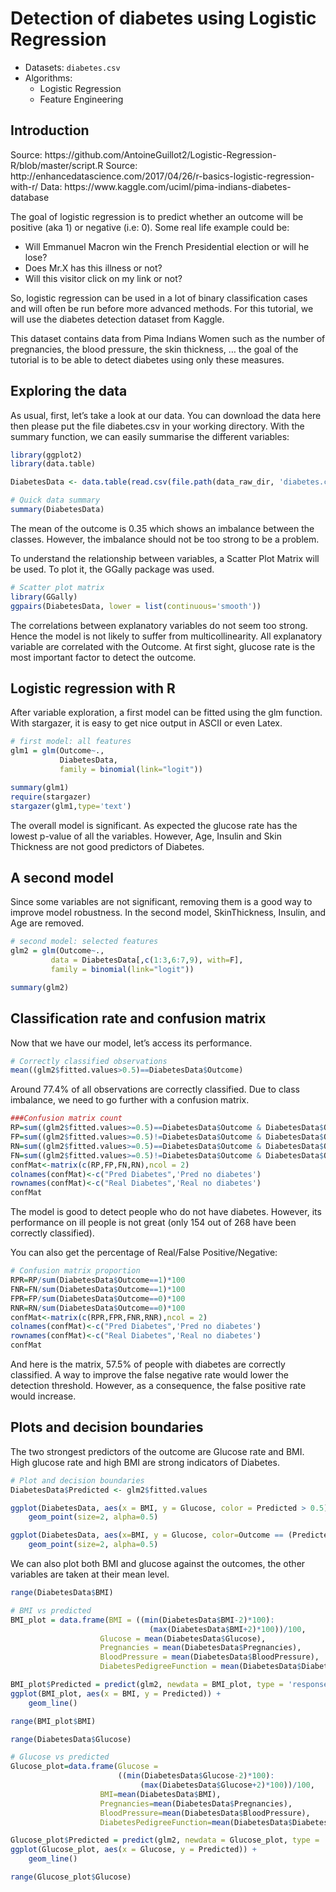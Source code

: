 # Detection of diabetes using Logistic Regression

* Datasets: `diabetes.csv`
* Algorithms:
    * Logistic Regression
    * Feature Engineering

## Introduction

Source: https://github.com/AntoineGuillot2/Logistic-Regression-R/blob/master/script.R
Source: http://enhancedatascience.com/2017/04/26/r-basics-logistic-regression-with-r/
Data: https://www.kaggle.com/uciml/pima-indians-diabetes-database


The goal of logistic regression is to predict whether an outcome will be positive (aka 1) or negative (i.e: 0). Some real life example could be:

* Will Emmanuel Macron win the French Presidential election or will he lose?
* Does Mr.X has this illness or not?
* Will this visitor click on my link or not?

So, logistic regression can be used in a lot of binary classification cases and will often be run before more advanced methods. For this tutorial, we will use the diabetes detection dataset from Kaggle.

This dataset contains data from Pima Indians Women such as the number of pregnancies, the blood pressure, the skin thickness, … the goal of the tutorial is to be able to detect diabetes using only these measures.

## Exploring the data
As usual, first, let’s take a look at our data. You can download the data here then please put the file diabetes.csv in your working directory. With the summary function, we can easily summarise the different variables:

```r
library(ggplot2)
library(data.table)

DiabetesData <- data.table(read.csv(file.path(data_raw_dir, 'diabetes.csv')))

# Quick data summary
summary(DiabetesData)
```

The mean of the outcome is 0.35 which shows an imbalance between the classes. However, the imbalance should not be too strong to be a problem.

To understand the relationship between variables, a Scatter Plot Matrix will be used. To plot it, the GGally package was used.

```r
# Scatter plot matrix
library(GGally)
ggpairs(DiabetesData, lower = list(continuous='smooth'))
```

The correlations between explanatory variables do not seem too strong. Hence the model is not likely to suffer from multicollinearity. All explanatory variable are correlated with the Outcome. At first sight, glucose rate is the most important factor to detect the outcome.

## Logistic regression with R
After variable exploration, a first model can be fitted using the glm function. With stargazer, it is easy to get nice output in ASCII or even Latex.

```r
# first model: all features
glm1 = glm(Outcome~., 
           DiabetesData, 
           family = binomial(link="logit"))

summary(glm1)
require(stargazer)
stargazer(glm1,type='text')

```

The overall model is significant. As expected the glucose rate has the lowest p-value of all the variables. However, Age, Insulin and Skin Thickness are not good predictors of Diabetes.

## A second model
Since some variables are not significant, removing them is a good way to improve model robustness. In the second model, SkinThickness, Insulin, and Age are removed.

```r
# second model: selected features
glm2 = glm(Outcome~., 
         data = DiabetesData[,c(1:3,6:7,9), with=F], 
         family = binomial(link="logit"))

summary(glm2)

```

## Classification rate and confusion matrix
Now that we have our model, let’s access its performance.

```r
# Correctly classified observations
mean((glm2$fitted.values>0.5)==DiabetesData$Outcome)
```

Around 77.4% of all observations are correctly classified. Due to class imbalance, we need to go further with a confusion matrix.

```r
###Confusion matrix count
RP=sum((glm2$fitted.values>=0.5)==DiabetesData$Outcome & DiabetesData$Outcome==1)
FP=sum((glm2$fitted.values>=0.5)!=DiabetesData$Outcome & DiabetesData$Outcome==0)
RN=sum((glm2$fitted.values>=0.5)==DiabetesData$Outcome & DiabetesData$Outcome==0)
FN=sum((glm2$fitted.values>=0.5)!=DiabetesData$Outcome & DiabetesData$Outcome==1)
confMat<-matrix(c(RP,FP,FN,RN),ncol = 2)
colnames(confMat)<-c("Pred Diabetes",'Pred no diabetes')
rownames(confMat)<-c("Real Diabetes",'Real no diabetes')
confMat
```

The model is good to detect people who do not have diabetes. However, its performance on ill people is not great (only 154 out of 268 have been correctly classified).


You can also get the percentage of Real/False Positive/Negative:

```r
# Confusion matrix proportion
RPR=RP/sum(DiabetesData$Outcome==1)*100
FNR=FN/sum(DiabetesData$Outcome==1)*100
FPR=FP/sum(DiabetesData$Outcome==0)*100
RNR=RN/sum(DiabetesData$Outcome==0)*100
confMat<-matrix(c(RPR,FPR,FNR,RNR),ncol = 2)
colnames(confMat)<-c("Pred Diabetes",'Pred no diabetes')
rownames(confMat)<-c("Real Diabetes",'Real no diabetes')
confMat
```

And here is the matrix, 57.5% of people with diabetes are correctly classified. A way to improve the false negative rate would lower the detection threshold. However, as a consequence, the false positive rate would increase.

## Plots and decision boundaries
The two strongest predictors of the outcome are Glucose rate and BMI. High glucose rate and high BMI are strong indicators of Diabetes.

```r
# Plot and decision boundaries
DiabetesData$Predicted <- glm2$fitted.values

ggplot(DiabetesData, aes(x = BMI, y = Glucose, color = Predicted > 0.5)) + 
    geom_point(size=2, alpha=0.5)

```

```r
ggplot(DiabetesData, aes(x=BMI, y = Glucose, color=Outcome == (Predicted > 0.5))) + 
    geom_point(size=2, alpha=0.5)
```

We can also plot both BMI and glucose against the outcomes, the other variables are taken at their mean level.

```r
range(DiabetesData$BMI)
```



```r
# BMI vs predicted
BMI_plot = data.frame(BMI = ((min(DiabetesData$BMI-2)*100):
                               (max(DiabetesData$BMI+2)*100))/100,
                    Glucose = mean(DiabetesData$Glucose),
                    Pregnancies = mean(DiabetesData$Pregnancies),
                    BloodPressure = mean(DiabetesData$BloodPressure),
                    DiabetesPedigreeFunction = mean(DiabetesData$DiabetesPedigreeFunction))

BMI_plot$Predicted = predict(glm2, newdata = BMI_plot, type = 'response')
ggplot(BMI_plot, aes(x = BMI, y = Predicted)) + 
    geom_line()
```

```r
range(BMI_plot$BMI)
```


```r
range(DiabetesData$Glucose)
```

```r
# Glucose vs predicted
Glucose_plot=data.frame(Glucose = 
                        ((min(DiabetesData$Glucose-2)*100):
                             (max(DiabetesData$Glucose+2)*100))/100,
                    BMI=mean(DiabetesData$BMI),
                    Pregnancies=mean(DiabetesData$Pregnancies),
                    BloodPressure=mean(DiabetesData$BloodPressure),
                    DiabetesPedigreeFunction=mean(DiabetesData$DiabetesPedigreeFunction))

Glucose_plot$Predicted = predict(glm2, newdata = Glucose_plot, type = 'response')
ggplot(Glucose_plot, aes(x = Glucose, y = Predicted)) + 
    geom_line()
```

```r
range(Glucose_plot$Glucose)
```

